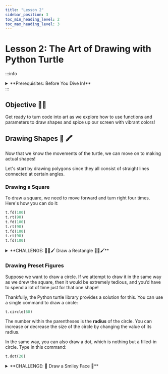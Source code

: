 ```yaml
---
title: "Lesson 2"
sidebar_position: 3
toc_min_heading_level: 2
toc_max_heading_level: 3
---
```


# Lesson 2: The Art of Drawing with Python Turtle

:::info
<details style={{border:'none'}}>
    <summary>**Prerequisites: Before You Dive In!**</summary>

**Functions and Parameters**

Before we dive deeper into using more Turtle functions, let's talk about what a function is. 

A **function** is like a little machine in your program. You give it some information, it does something with that information, and then it might give something back. For example, in a game, you might have a function that calculates the score each time a player scores points. 

**Parameters** are the bits of information you give to the function. Think of them as ingredients in a recipe. Just like you might need eggs, flour, and sugar to make a cake, a function needs parameters to do its job.

Here's a simple example: 

Imagine you have a function in Turtle that draws a square. The parameter might be the size of the sides of the square. You tell the function how long each side should be, and it uses that information to draw the square for you.

Functions help you reuse code without having to write it over and over again. You can write the function once, and then use it many times with different parameters to do similar tasks. This makes your code cleaner, easier to read, and easier to manage.

</details>
:::

## Objective 🧐🗿
Get ready to turn code into art as we explore how to use functions and parameters to draw shapes and spice up our screen with vibrant colors!

## Drawing Shapes 📒 🖍️
Now that we know the movements of the turtle, we can move on to making actual shapes! 

Let's start by drawing polygons since they all consist of straight lines connected at certain angles. 
### Drawing a Square
To draw a square, we need to move forward and turn right four times. Here's how you can do it:

```python
t.fd(100)
t.rt(90)
t.fd(100)
t.rt(90)
t.fd(100)
t.rt(90)
t.fd(100)
```

<details>
    <summary>**CHALLENGE: 🧑‍🎨🖌️ Draw a Rectangle 🧑‍🎨🖌️**</summary>

Try to draw a rectangle. Remember, in a rectangle, all four sides are not equal. You'll need to adjust the code accordingly. Can you figure it out?
Show your coach once you're done (or check out below for some help)!

<details>

    <summary>**HINT 🤫**</summary>

    To draw a rectangle, you can change the length of the sides. Here's an example:

```python
t.fd(200)  # Move forward by 200 units (longer side)
t.rt(90)   # Turn right by 90 degrees
t.fd(100)  # Move forward by 100 units (shorter side)
t.rt(90)   # Turn right by 90 degrees
t.fd(200)  # Move forward by 200 units (longer side)
t.rt(90)   # Turn right by 90 degrees
t.fd(100)  # Move forward by 100 units (shorter side)
```
</details>

</details>

### Drawing Preset Figures
Suppose we want to draw a circle. If we attempt to draw it in the same way as we drew the square, then it would be extremely tedious, and you’d have to spend a lot of time just for that one shape!

Thankfully, the Python turtle library provides a solution for this. You can use a single command to draw a circle:

``` python
t.circle(60)
```

The number within the parentheses is the **radius** of the circle. You can increase or decrease the size of the circle by changing the value of its radius.

In the same way, you can also draw a dot, which is nothing but a filled-in circle. Type in this command:

``` python
t.dot(20)
```

<details>
    <summary>**CHALLENGE: 🙂 Draw a Smiley Face 🙂**</summary>

Time to put on your thinking cap! Your challenge is to draw a smiley face using the knowledge we've learned so far. 

You may need some help since we haven't gone over all the turtle functions necessary to do this. If you get stuck, take a peek at the code below and continue trying it out yourself!
<details>
    <summary>**HINT 🤫**</summary>
```python
t.speed(0)  # Set the drawing speed

# Draw the face
t.penup()
t.goto(0, -100)  # Move to the starting position for the face
t.pendown()
t.circle(100)  # Draw a circle with radius 100 for the face

# Draw the eyes using dot
t.penup()
t.goto(-35, 40)  # Position for the left eye
t.dot(20, 'black')  # Draw the left eye

t.goto(35, 40)  # Position for the right eye
t.dot(20, 'black')  # Draw the right eye

# Draw the smile
t.goto(-60, -20)
t.pendown()
t.setheading(-60)  # Angle the turtle to start the smile
t.circle(70, 120)  # Draw the smile
```
</details>

</details>

## Screen Color 🖥️ 🎨
By default, Turtle always opens up a screen with a white background. This is kind of boring, right? Let's change things up with the following command:

```python
s.bgcolor("blue")
```

From the [turtle documentation](https://docs.python.org/3/library/turtle.html#turtle.bgcolor), we can see that the `bgcolor()` function will take in a **color string** or a **color’s hex code number**.
<div align="center">
    ![nerdEmoji](./img/py1bgc.png)
</div>

**Screen Color Practice**

Try changing the color of the background to your favorite color. Feel free to use a [color picker](https://htmlcolorcodes.com/color-picker/) site to find your unique shade!

Show your coach once you’re done! 
<details>
    <summary>**Need some help? 👀**</summary>

    To change the background color to your favorite color, use the `screen.bgcolor()` function and specify the color name or hex code as a string. 
    
    For example, to change the background color to red we have three different options:

```python
# We can pass in red as the word
s.bgcolor("red") 

# We can pass in red as its hex code
s.bgcolor("#FF0000") 

# We can pass in red as its RGB
s.bgcolor((255, 0, 0)) 
```
</details>

## Pen Width 🖋️ 📐

Sometimes we may need to increase or decrease the thickness of the pen. Turtle gives us the ability to do so. Check it out below!
<div align="center">
    ![nerdEmoji](./img/py1ps.gif)
</div>
<div align="center">
    <ReactAudioPlayer
        src={audioFile}
        controls
    />
</div>


We'll want to make sure we pass in a positive number into the `pensize()` function.
We can do so with these simple commands:
```python
t.forward(100)
t.pensize(5)
t.forward(100)
```


<figure align="center">
  <figcaption>
  We can also use `width()` to achieve the same result. Just like `pensize()`, `width()` takes in a positive number. 
 </figcaption>
</figure>

<div align="center">
    ![nerdEmoji](./img/py1w.jpg)
</div>

Go ahead and adjust our pen using `width()` and show your coach once complete!

<details>
    <summary>**Need some help? 👀**</summary>

Here's how we can change the pen's width to 3. 

```python
t.forward(100)
t.width(3)
t.forward(100)
```

Now try it on your own, with your lucky number as the new width!
</details>

<br  />
- [x] **Well done! You've transformed lines of code into beautiful drawings and learned how to customize your canvas and turtle to bring your creative ideas to life!**
<br  />